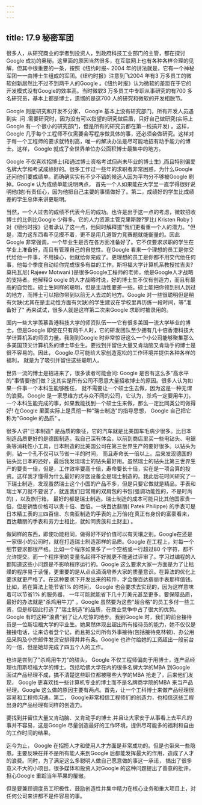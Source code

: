 ```yaml
---
---
---
```

title: 17.9 秘密军团
---




很多人，从研究商业的学者到投资人，到政府科技工业部门的主管，都在探讨Google 成功的奥秘。这里面的原因当然很多，在互联网上也有各种各样合理的见解，但其中很重要的一条，按照《纽约时报~ 2004 年的讲法就是，它有一个神秘军团一一由博士生组成的军团。《纽约时报》注意到飞2004 年有3 万多员工的微软创新居然比不过不到两千人的Google 。《纽约时报》认为微软的差距在于它的开发模式没有Google的效率高。当时微软3 万多员工中专职从事研究的有700 多名研究员，基本上都是博士，遗憾的是这700 人的研究和微软的开发相脱节。

Google 则是研究和开发不分家， Google 基本上没有研究部门，所有开发人员遇到实 .问 .需要研究时，因为没有可以指望的研究做后盾，只好自己做研究(实际上Google 有一个很小的研究部门，但是所有的研究员都在第一线搞开发) 。这样， Google 几乎每个工程师不仅需要会写程序做具体的事，还必须会做研究。这样对于每一个工程师的要求就特别高，唯一的解决办法是尽可能地招有动手能力的博士。这样， Google 就成了全世界单位办公面积博士最集中的地方。

Google 不仅喜欢招博士(和通过博士资格考试但尚未毕业的博士生) ,而且特别偏爱名牌大学和考试成绩好的。很多工作过一些年的求职者非常困惑，为什么Google 还问他们要成绩单。而确确实实有不少不错的候选人因为平均分不够被Google 刷掉。Google 认为成绩单能说明两点， 首先一个人如果能在大学里一直学得很好说明他(她)有责任心，因为他把自己主要的事情做好了。第二，成绩好的学生比成绩差的学生总体来讲更聪明。

当然，一个人过去的成绩不代表今后的成功。也许是出于这一点的考虑，微软招收博士的比例比Google 少得多。它的人力资源主管克里斯滕?罗比( Kristen Roby )对《纽约时报》记者承认了这一点，他同时解释道"我们更看重一个人的潜力。"但是，潜力这东西看不见摸不着，更不是用几道智力竞赛题就能衡量的。因此Google 非常强调，一个毕业生是否在各方面准备好了。它不仅要求求职的学生在学业上准备好，而且有管理自己的自觉性。在Google 看来一个理想的员工是你交代给他一件事，不用操心，他就给你完成了。更理想的员工是你都不用交代他任何事，他每个季度自动给你完成很多有益的工作。斯坦福大学计算机系教授拉吉夫? 莫托瓦尼( Rajeev Motwani )是很多Google工程师的老师，他是Google人才战略的支持者。他解释G oogle 的人才战略时说，好的博士生不仅有创造力，而且有最高的自觉性。硕士生同样的聪明，但是主动性要差一些。硕士能把你领到别人到过的地方，而博士可以把你带到以前无人去过的地方。Google 对一些很聪明但是稍有欠缺(尤其在是主动性方面有欠缺)的学生建议在学校里再历练一段时间，等"准备好了" 再来试试，很多人就是这样第二次来Google 求职时被录用的。

国内一些大学羡慕香港科技大学的师资队伍一一它有很多美国一流大学毕业的博士。但是Google 即使在只有两千人时，它的研发团队至少拥有几十倍香港科技大学计算机系的师资力量。我刚到Google 时非常惊讶这么一个小公司能够聚集那么多美国顶尖计算机系的博士毕业生。要找到并留住大量又肯动脑又肯动手的博士是很不容易的。因此， Google 尽可能给大家创造宽松的工作环境并提供各种各样的福利， 就是为了吸引并留住这些聪明人。

世界一流的博士是招进来了，很多读者可能会问: Google 是否有这么多"高水平的"事情要他们做？这其实是所有公司不愿意大量招收博士的原因。很多人认为如果一件事一个本科生能够胜任， 就不需要让一个硕士生去做，因为这是一种无谓的浪费。Google 是一家思维方式与众不同的公司，它认为，杀鸡一定要用牛刀。一个本科生能完成的事，如果我能找到一个硕士生来做，那么一定比同类公司做得好! 在Google 里面实际上是贯彻一种"瑞士制造"的指导思想， Google 自己把它称为"Google 的品质" 。

很多人讲"日本制造" 是品质的象征，它的汽车就是比美国车毛病少很多。比日本制造品质更好的是德国制造。我自己深有体会，以前到商店里买一些电钻头、电锯条等消耗性小工具，日本制造的比美国公司在第三世界生产的要好很多。以钻头为例，钻一个孔不仅可以节省一半的时间， 而且寿命长一倍以上。后来发现德国的钻头比日本的还好，最后我发现瑞士的钻头最好用。虽然瑞士的钻头比第三世界生产的要贵一倍，但是，工作效率要高十倍，寿命要长十倍，实在是一项合算的投资。这样我才懂得为什么最好的牙医设备全是瑞士制造的。我此后花时间研究了一下瑞士制造，发现虽然瑞士这个小国的产品不多，但是只要它做就是精品。手表和瑞士军刀就不要说了，就连我们日常用的双肩包的书包(强调功能性的，不是时尚的) ，以及旅行箱， 最好的都是瑞士制造。瑞士制造的成本可能只比其他国家贵一倍，但是销售价格可以贵十倍、百倍。一块百达翡丽( Patek Philippe) 的手表可是日本精工表的三四百倍、东南亚制造的手表的上万倍(在真正有身份的富豪看来，百达藉丽的手表和劳力士相比，就如同贵族和土财主) 。

做同样的东西，即使功能相同，做得好不好价值可以有天壤之别。Google在还是一家很小的公司时，就在打造瑞士制造那样的品质。Google 在工程上，对每一个细节要求都很严格。比如一个程序如果多了一个空格或一行超过80 个字符，都不允许提交。而一个程序里的变量名起得不好就更不能通过评审了。学习过编程的人都知道这些小问题是不影响程序运行的。Google 这么要求大家一方面是为了让枯燥的程序易于读懂，更重要的是从点点滴滴培养大家的质量意识。在算法的优化上要求就更严格了。在这种要求下开发出来的软件，才会像百达翡丽手表那样值钱。比如，若在算法上能节省1% 的时间， Google 也会要求去实现的，因为这样意味着可以节省1% 的服务器， 一年可能就能省下几十万美元甚至更多。要保障品质，最好的办法就是"杀鸡用牛刀" 。Google 虽然要为这些"超合格"的员工多付一些工资，但是却因此打造了"瑞士制造"的品质，在商业竞争中占了很大的优势。Google 有时这种"浪费"到了让人吃惊的地步。我到Google 时，我们的前台接待员是一位斯坦福大学的毕业生。她果然体现出超出所有接待员的能力，她不仅仅是接接电话，让来访者登个记，而且把公司所有外事接待(包括接待克林顿)、办公用品采购及小宗邮件发货安排得井井有条。Google 也许付给她的工资超出一般前台的一倍，但是她却完成了四五个人的工作。

也许是尝到了"杀鸡用牛刀"的甜头， Google 不仅工程师偏向于用博士，连产品经理也用斯坦福大学的博士。包括哈佛大学在内的很多名牌大学的MBA 到Google 面试产品经理不成，搞不清楚这些职位都被哪些大学的MBA 抢走了，后来他们发现， Google 更喜欢找一些计算机专业的博士而不是名牌商学院的MBA 来当产品经理。Google 这么做的原因主要有两点。首先，让一个工科博士来做产品经理很容易和工程师沟通。第二， Google非常相信工程师们的创造力，也相信这些工程出身的产品经理有同样的创造力。

要找到并留住大量又肯动脑、又肯动手的博士.并且让大家安于从事看上去平凡的事并不容易，这是Google 尽量创造最好的工作环境，提供尽可能多的福利和自由的工作时间的结果。

迄今为止， Google 在招揽人才和使用人才方面是非常成功的。但是也带来一些隐患。主要反映在并不是所有能人来到Google 后都能发挥最大的作用，造成了人才的浪费。同时，为了满足这么多聪明人做自己愿意做的事这一承诺， 搞出了很多意义不大的小项目。很多媒体和投资人对Google 的这种问题提出了善意的批评，担心Google 重蹈当年苹果的覆辙。

但是要兼顾调度员工积极性、鼓励创造性并集中精力在核心业务和重大项目上，对任何公司来讲都不是件容易的事。